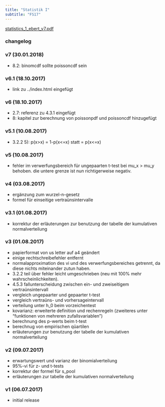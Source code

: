 ```yaml
---
title: "Statistik I"
subtitle: "FS17"
---
```


[statistics_1_ebert_v7.pdf](/science/lecture_notes/files/statistics_1_ebert_v7.pdf){.external target="_blank"}

### changelog

### v7 (30.01.2018)

- 8.2: binomcdf sollte poissoncdf sein

### v6.1 (18.10.2017)

- link zu ../index.html eingefügt

### v6 (18.10.2017)

- 2.7: referenz zu 4.3.1 eingefügt
- 8: kapitel zur berechnung von poissonpdf und poissoncdf hinzugefügt

### v5.1 (10.08.2017)

- 3.2.2 5): p(x>x) = 1-p(x<=x) statt = p(x<=x)

### v5 (10.08.2017)

- fehler im verwerfungsbereich für ungepaarten t-test bei mu_x > mu_y behoben.
    die untere grenze ist nun richtigerweise negativ.

### v4 (03.08.2017)

- ergänzung zum wurzel-n-gesetz
- formel für einseitige vertraünsintervalle

### v3.1 (01.08.2017)

- korrektur der erläuterungen zur benutzung der tabelle der kumulativen
    normalverteilung

### v3 (01.08.2017)

- papierformat von us letter auf a4 geändert
- einige rechtschreibefehler entfernt
- normalapproximation des vi und des verwerfungsbereiches getrennt, da diese
    nichts miteinander zutun haben.
- 3.2.2 teil über fehler leicht umgeschrieben (neu mit 100% mehr
    wahrscheinlichkeiten).
- 4.5.3 fallunterscheidung zwischen ein- und zweiseitigem vertraünsintervall
- vergleich ungepaarter und gepaarter t-test
- vergleich vertraüns- und vorhersageintervall
- verteilung unter h_0 beim vorzeichentest
- kovarianz: erweiterte definition und rechenregeln (zweiteres unter "funktionen
    von mehreren zufallsvariablen")
- berechnung des p-werts beim t-test
- berechnug von empirischen qüartilen
- erläuterungen zur benutzung der tabelle der kumulativen normalverteilung

### v2 (09.07.2017)

- erwartungswert und varianz der binomialverteilung
- 95%-vi für z- und t-tests
- korrektur der formel für s_pool
- erläuterungen zur tabelle der kumulativen normalverteilung

### v1 (06.07.2017)

- initial release
